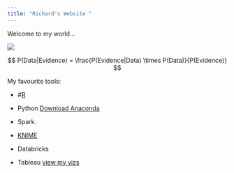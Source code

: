 ```yaml
---
title: "Richard's Website "
---
```


Welcome to my world...


![](me.jpg)



$$ P(Data|Evidence) =  \frac{P(Evidence|Data) \times P(Data)}{P(Evidence)} $$


My favourite tools:

-  #[R](https://www.r-project.org/)

-  Python [Download Anaconda](https://www.anaconda.com/download/)

-  Spark. 

-  [KNIME](https://www.knime.com/)
-  Databricks
-  Tableau [view my vizs]()

